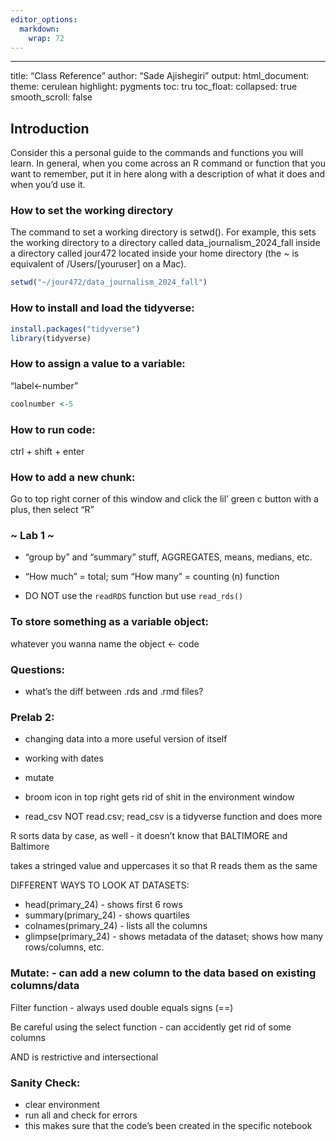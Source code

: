 ```yaml
---
editor_options: 
  markdown: 
    wrap: 72
---
```


------------------------------------------------------------------------

title: "Class Reference" author: "Sade Ajishegiri" output:
html_document: theme: cerulean highlight: pygments toc: tru toc_float:
collapsed: true smooth_scroll: false

## Introduction

Consider this a personal guide to the commands and functions you will
learn. In general, when you come across an R command or function that
you want to remember, put it in here along with a description of what it
does and when you'd use it.

### How to set the working directory

The command to set a working directory is setwd(). For example, this
sets the working directory to a directory called
data_journalism_2024_fall inside a directory called jour472 located
inside your home directory (the \~ is equivalent of /Users/[youruser] on
a Mac).

```r
setwd("~/jour472/data_journalism_2024_fall")
```

### How to install and load the tidyverse:

```r
install.packages("tidyverse")
library(tidyverse)
```

### How to assign a value to a variable:

"label\<-number"

```r
coolnumber <-5
```

### How to run code:

ctrl + shift + enter

### How to add a new chunk:

Go to top right corner of this window and click the lil' green c button
with a plus, then select "R"

### \~ Lab 1 \~

-   "group by" and "summary" stuff, AGGREGATES, means, medians, etc.

-   "How much" = total; sum "How many" = counting (n) function

-   DO NOT use the `readRDS` function but use `read_rds()`

### To store something as a variable object:

whatever you wanna name the object \<- code

### Questions:

-   what's the diff between .rds and .rmd files?

### Prelab 2:

-   changing data into a more useful version of itself

-   working with dates

-   mutate

-   broom icon in top right gets rid of shit in the environment window

-   read_csv NOT read.csv; read_csv is a tidyverse function and does more

R sorts data by case, as well - it doesn't know that BALTIMORE and Baltimore

takes a stringed value and uppercases it so that R reads them as the same

DIFFERENT WAYS TO LOOK AT DATASETS:

-   head(primary_24) - shows first 6 rows
-   summary(primary_24) - shows quartiles
-   colnames(primary_24) - lists all the columns
-   glimpse(primary_24) - shows metadata of the dataset; shows how many
    rows/columns, etc.

### Mutate: - can add a new column to the data based on existing columns/data

Filter function - always used double equals signs (==)

Be careful using the select function - can accidently get rid of some columns

AND is restrictive and intersectional

### Sanity Check:

-   clear environment
-   run all and check for errors
-   this makes sure that the code's been created in the specific
    notebook
